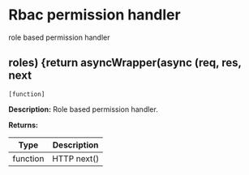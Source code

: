 # Rbac permission handler

role based permission handler
 
  



## roles) {return asyncWrapper(async (req, res, next 
`[function]`
 
**Description:**
Role based permission handler.
 
  

**Returns:**

| Type | Description |
| --- | --- |
| function | HTTP next() |

